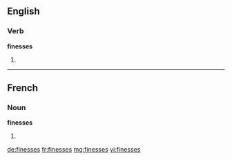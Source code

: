 ==English==

===Verb===
'''finesses'''

# {{third-person singular of|finesse}}

----

==French==

===Noun===
'''finesses''' {{f}}

# {{plural of|[[finesse]]|lang=fr}}

[[de:finesses]]
[[fr:finesses]]
[[mg:finesses]]
[[vi:finesses]]